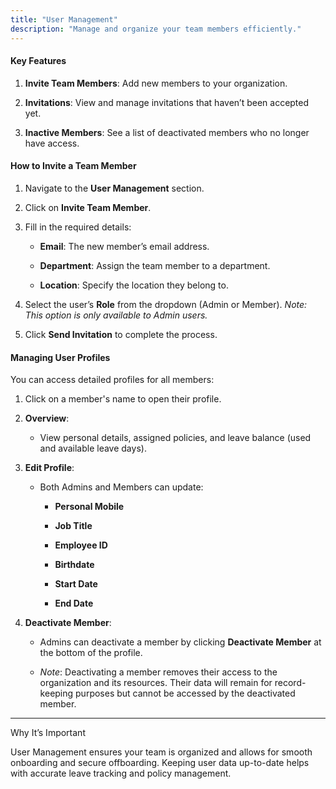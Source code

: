 ```yaml
---
title: "User Management"
description: "Manage and organize your team members efficiently."
---
```


#### **Key Features**

1. **Invite Team Members**: Add new members to your organization.

2. **Invitations**: View and manage invitations that haven’t been accepted yet.

3. **Inactive Members**: See a list of deactivated members who no longer have access.

#### **How to Invite a Team Member**

1. Navigate to the **User Management** section.

2. Click on **Invite Team Member**.

3. Fill in the required details:

   * **Email**: The new member’s email address.

   * **Department**: Assign the team member to a department.

   * **Location**: Specify the location they belong to.

4. Select the user’s **Role** from the dropdown (Admin or Member). *Note: This option is only available to Admin users.*

5. Click **Send Invitation** to complete the process.

#### **Managing User Profiles**

You can access detailed profiles for all members:

1. Click on a member's name to open their profile.

2. **Overview**:

   * View personal details, assigned policies, and leave balance (used and available leave days).

3. **Edit Profile**:

   * Both Admins and Members can update:

     * **Personal Mobile**

     * **Job Title**

     * **Employee ID**

     * **Birthdate**

     * **Start Date**

     * **End Date**

4. **Deactivate Member**:

   * Admins can deactivate a member by clicking **Deactivate Member** at the bottom of the profile.

   * *Note*: Deactivating a member removes their access to the organization and its resources. Their data will remain for record-keeping purposes but cannot be accessed by the deactivated member.

***

Why It’s Important

User Management ensures your team is organized and allows for smooth onboarding and secure offboarding. Keeping user data up-to-date helps with accurate leave tracking and policy management.